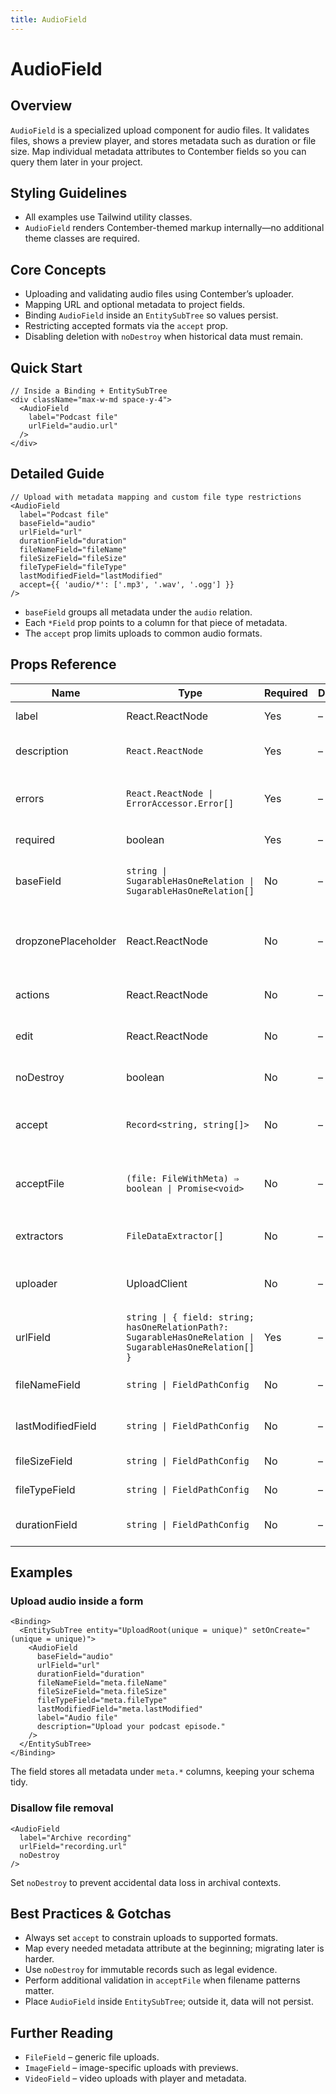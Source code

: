 ```yaml
---
title: AudioField
---
```


<!-- Edited by human: false -->
<!-- Examples count: 5 -->
<!-- Source examples: 2 -->
<!-- Playground examples: 1 -->
<!-- External examples: 2 -->
<!-- Import examples: 3 -->

# AudioField

## Overview
`AudioField` is a specialized upload component for audio files. It validates files, shows a preview player, and stores metadata such as duration or file size.
Map individual metadata attributes to Contember fields so you can query them later in your project.

## Styling Guidelines
* All examples use Tailwind utility classes.
* `AudioField` renders Contember-themed markup internally—no additional theme classes are required.

## Core Concepts
* Uploading and validating audio files using Contember’s uploader.
* Mapping URL and optional metadata to project fields.
* Binding `AudioField` inside an `EntitySubTree` so values persist.
* Restricting accepted formats via the `accept` prop.
* Disabling deletion with `noDestroy` when historical data must remain.

## Quick Start
```tsx
// Inside a Binding + EntitySubTree
<div className="max-w-md space-y-4">
  <AudioField
    label="Podcast file"
    urlField="audio.url"
  />
</div>
```

## Detailed Guide
```tsx
// Upload with metadata mapping and custom file type restrictions
<AudioField
  label="Podcast file"
  baseField="audio"
  urlField="url"
  durationField="duration"
  fileNameField="fileName"
  fileSizeField="fileSize"
  fileTypeField="fileType"
  lastModifiedField="lastModified"
  accept={{ 'audio/*': ['.mp3', '.wav', '.ogg'] }}
/>
```
* `baseField` groups all metadata under the `audio` relation.
* Each `*Field` prop points to a column for that piece of metadata.
* The `accept` prop limits uploads to common audio formats.

## Props Reference
| Name | Type | Required | Default | Description |
|------|------|----------|---------|-------------|
| label | React.ReactNode | Yes | – | Visible field label. |
| description | `React.ReactNode` | Yes | – | Helper text shown below the field. |
| errors | `React.ReactNode \| ErrorAccessor.Error[]` | Yes | – | Validation errors coming from Contember. |
| required | boolean | Yes | – | Marks the field as mandatory. |
| baseField | `string \| SugarableHasOneRelation \| SugarableHasOneRelation[]` | No | – | Relation path that groups file and metadata columns. |
| dropzonePlaceholder | React.ReactNode | No | – | Custom JSX rendered inside the dropzone before a file is selected. |
| actions | React.ReactNode | No | – | Custom action buttons (e.g. “Replace”). |
| edit | React.ReactNode | No | – | JSX rendered while editing (e.g. trimming). |
| noDestroy | boolean | No | – | Disables file removal capability. |
| accept | `Record<string, string[]>` | No | – | Maps MIME types to allowed extensions. |
| acceptFile | `(file: FileWithMeta) ⇒ boolean \| Promise<void>` | No | – | Advanced validation callback; throw `RejectFileError` to reject. |
| extractors | `FileDataExtractor[]` | No | – | Custom extractors for metadata. |
| uploader | UploadClient | No | – | Override the default Contember upload client. |
| urlField | `string \| { field: string; hasOneRelationPath?: SugarableHasOneRelation \| SugarableHasOneRelation[] }` | Yes | – | Field that stores the uploaded file URL. |
| fileNameField | `string \| FieldPathConfig` | No | – | Field for the original file name. |
| lastModifiedField | `string \| FieldPathConfig` | No | – | Field for the last modified timestamp. |
| fileSizeField | `string \| FieldPathConfig` | No | – | Field for file size in bytes. |
| fileTypeField | `string \| FieldPathConfig` | No | – | Field for file MIME type. |
| durationField | `string \| FieldPathConfig` | No | – | Field for audio duration in seconds. |

## Examples

### Upload audio inside a form
```tsx
<Binding>
  <EntitySubTree entity="UploadRoot(unique = unique)" setOnCreate="(unique = unique)">
    <AudioField
      baseField="audio"
      urlField="url"
      durationField="duration"
      fileNameField="meta.fileName"
      fileSizeField="meta.fileSize"
      fileTypeField="meta.fileType"
      lastModifiedField="meta.lastModified"
      label="Audio file"
      description="Upload your podcast episode."
    />
  </EntitySubTree>
</Binding>
```
The field stores all metadata under `meta.*` columns, keeping your schema tidy.

### Disallow file removal
```tsx
<AudioField
  label="Archive recording"
  urlField="recording.url"
  noDestroy
/>
```
Set `noDestroy` to prevent accidental data loss in archival contexts.

## Best Practices & Gotchas
* Always set `accept` to constrain uploads to supported formats.
* Map every needed metadata attribute at the beginning; migrating later is harder.
* Use `noDestroy` for immutable records such as legal evidence.
* Perform additional validation in `acceptFile` when filename patterns matter.
* Place `AudioField` inside `EntitySubTree`; outside it, data will not persist.

## Further Reading
* `FileField` – generic file uploads.
* `ImageField` – image-specific uploads with previews.
* `VideoField` – video uploads with player and metadata.

<!-- End of Generated Documentation -->
